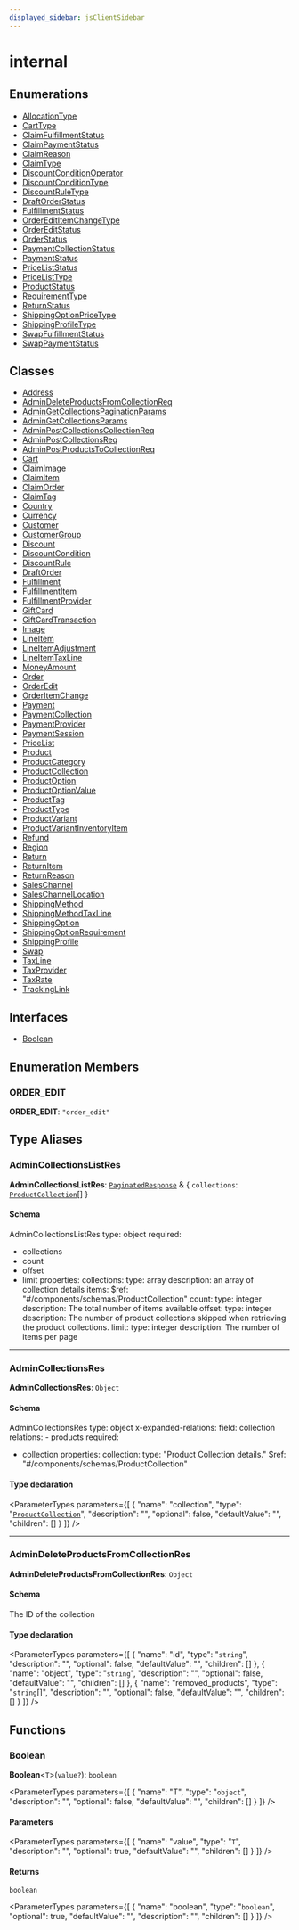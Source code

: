 ```yaml
---
displayed_sidebar: jsClientSidebar
---
```



# internal

## Enumerations

- [AllocationType](../../internal/enums/admin_collections.internal.AllocationType.mdx)
- [CartType](../../internal/enums/admin_collections.internal.CartType.mdx)
- [ClaimFulfillmentStatus](../../internal/enums/admin_collections.internal.ClaimFulfillmentStatus.mdx)
- [ClaimPaymentStatus](../../internal/enums/admin_collections.internal.ClaimPaymentStatus.mdx)
- [ClaimReason](../../internal/enums/admin_collections.internal.ClaimReason.mdx)
- [ClaimType](../../internal/enums/admin_collections.internal.ClaimType.mdx)
- [DiscountConditionOperator](../../internal/enums/admin_collections.internal.DiscountConditionOperator.mdx)
- [DiscountConditionType](../../internal/enums/admin_collections.internal.DiscountConditionType.mdx)
- [DiscountRuleType](../../internal/enums/admin_collections.internal.DiscountRuleType.mdx)
- [DraftOrderStatus](../../internal/enums/admin_collections.internal.DraftOrderStatus.mdx)
- [FulfillmentStatus](../../internal/enums/admin_collections.internal.FulfillmentStatus.mdx)
- [OrderEditItemChangeType](../../internal/enums/admin_collections.internal.OrderEditItemChangeType.mdx)
- [OrderEditStatus](../../internal/enums/admin_collections.internal.OrderEditStatus.mdx)
- [OrderStatus](../../internal/enums/admin_collections.internal.OrderStatus.mdx)
- [PaymentCollectionStatus](../../internal/enums/admin_collections.internal.PaymentCollectionStatus.mdx)
- [PaymentStatus](../../internal/enums/admin_collections.internal.PaymentStatus.mdx)
- [PriceListStatus](../../internal/enums/admin_collections.internal.PriceListStatus.mdx)
- [PriceListType](../../internal/enums/admin_collections.internal.PriceListType.mdx)
- [ProductStatus](../../internal/enums/admin_collections.internal.ProductStatus.mdx)
- [RequirementType](../../internal/enums/admin_collections.internal.RequirementType.mdx)
- [ReturnStatus](../../internal/enums/admin_collections.internal.ReturnStatus.mdx)
- [ShippingOptionPriceType](../../internal/enums/admin_collections.internal.ShippingOptionPriceType.mdx)
- [ShippingProfileType](../../internal/enums/admin_collections.internal.ShippingProfileType.mdx)
- [SwapFulfillmentStatus](../../internal/enums/admin_collections.internal.SwapFulfillmentStatus.mdx)
- [SwapPaymentStatus](../../internal/enums/admin_collections.internal.SwapPaymentStatus.mdx)

## Classes

- [Address](../../internal/classes/admin_collections.internal.Address.mdx)
- [AdminDeleteProductsFromCollectionReq](../../internal/classes/admin_collections.internal.AdminDeleteProductsFromCollectionReq.mdx)
- [AdminGetCollectionsPaginationParams](../../internal/classes/admin_collections.internal.AdminGetCollectionsPaginationParams.mdx)
- [AdminGetCollectionsParams](../../internal/classes/admin_collections.internal.AdminGetCollectionsParams.mdx)
- [AdminPostCollectionsCollectionReq](../../internal/classes/admin_collections.internal.AdminPostCollectionsCollectionReq.mdx)
- [AdminPostCollectionsReq](../../internal/classes/admin_collections.internal.AdminPostCollectionsReq.mdx)
- [AdminPostProductsToCollectionReq](../../internal/classes/admin_collections.internal.AdminPostProductsToCollectionReq.mdx)
- [Cart](../../internal/classes/admin_collections.internal.Cart.mdx)
- [ClaimImage](../../internal/classes/admin_collections.internal.ClaimImage.mdx)
- [ClaimItem](../../internal/classes/admin_collections.internal.ClaimItem.mdx)
- [ClaimOrder](../../internal/classes/admin_collections.internal.ClaimOrder.mdx)
- [ClaimTag](../../internal/classes/admin_collections.internal.ClaimTag.mdx)
- [Country](../../internal/classes/admin_collections.internal.Country.mdx)
- [Currency](../../internal/classes/admin_collections.internal.Currency.mdx)
- [Customer](../../internal/classes/admin_collections.internal.Customer.mdx)
- [CustomerGroup](../../internal/classes/admin_collections.internal.CustomerGroup.mdx)
- [Discount](../../internal/classes/admin_collections.internal.Discount.mdx)
- [DiscountCondition](../../internal/classes/admin_collections.internal.DiscountCondition.mdx)
- [DiscountRule](../../internal/classes/admin_collections.internal.DiscountRule.mdx)
- [DraftOrder](../../internal/classes/admin_collections.internal.DraftOrder.mdx)
- [Fulfillment](../../internal/classes/admin_collections.internal.Fulfillment.mdx)
- [FulfillmentItem](../../internal/classes/admin_collections.internal.FulfillmentItem.mdx)
- [FulfillmentProvider](../../internal/classes/admin_collections.internal.FulfillmentProvider.mdx)
- [GiftCard](../../internal/classes/admin_collections.internal.GiftCard.mdx)
- [GiftCardTransaction](../../internal/classes/admin_collections.internal.GiftCardTransaction.mdx)
- [Image](../../internal/classes/admin_collections.internal.Image.mdx)
- [LineItem](../../internal/classes/admin_collections.internal.LineItem.mdx)
- [LineItemAdjustment](../../internal/classes/admin_collections.internal.LineItemAdjustment.mdx)
- [LineItemTaxLine](../../internal/classes/admin_collections.internal.LineItemTaxLine.mdx)
- [MoneyAmount](../../internal/classes/admin_collections.internal.MoneyAmount.mdx)
- [Order](../../internal/classes/admin_collections.internal.Order.mdx)
- [OrderEdit](../../internal/classes/admin_collections.internal.OrderEdit.mdx)
- [OrderItemChange](../../internal/classes/admin_collections.internal.OrderItemChange.mdx)
- [Payment](../../internal/classes/admin_collections.internal.Payment.mdx)
- [PaymentCollection](../../internal/classes/admin_collections.internal.PaymentCollection.mdx)
- [PaymentProvider](../../internal/classes/admin_collections.internal.PaymentProvider.mdx)
- [PaymentSession](../../internal/classes/admin_collections.internal.PaymentSession.mdx)
- [PriceList](../../internal/classes/admin_collections.internal.PriceList.mdx)
- [Product](../../internal/classes/admin_collections.internal.Product.mdx)
- [ProductCategory](../../internal/classes/admin_collections.internal.ProductCategory.mdx)
- [ProductCollection](../../internal/classes/admin_collections.internal.ProductCollection.mdx)
- [ProductOption](../../internal/classes/admin_collections.internal.ProductOption.mdx)
- [ProductOptionValue](../../internal/classes/admin_collections.internal.ProductOptionValue.mdx)
- [ProductTag](../../internal/classes/admin_collections.internal.ProductTag.mdx)
- [ProductType](../../internal/classes/admin_collections.internal.ProductType.mdx)
- [ProductVariant](../../internal/classes/admin_collections.internal.ProductVariant.mdx)
- [ProductVariantInventoryItem](../../internal/classes/admin_collections.internal.ProductVariantInventoryItem.mdx)
- [Refund](../../internal/classes/admin_collections.internal.Refund.mdx)
- [Region](../../internal/classes/admin_collections.internal.Region.mdx)
- [Return](../../internal/classes/admin_collections.internal.Return.mdx)
- [ReturnItem](../../internal/classes/admin_collections.internal.ReturnItem.mdx)
- [ReturnReason](../../internal/classes/admin_collections.internal.ReturnReason.mdx)
- [SalesChannel](../../internal/classes/admin_collections.internal.SalesChannel.mdx)
- [SalesChannelLocation](../../internal/classes/admin_collections.internal.SalesChannelLocation.mdx)
- [ShippingMethod](../../internal/classes/admin_collections.internal.ShippingMethod.mdx)
- [ShippingMethodTaxLine](../../internal/classes/admin_collections.internal.ShippingMethodTaxLine.mdx)
- [ShippingOption](../../internal/classes/admin_collections.internal.ShippingOption.mdx)
- [ShippingOptionRequirement](../../internal/classes/admin_collections.internal.ShippingOptionRequirement.mdx)
- [ShippingProfile](../../internal/classes/admin_collections.internal.ShippingProfile.mdx)
- [Swap](../../internal/classes/admin_collections.internal.Swap.mdx)
- [TaxLine](../../internal/classes/admin_collections.internal.TaxLine.mdx)
- [TaxProvider](../../internal/classes/admin_collections.internal.TaxProvider.mdx)
- [TaxRate](../../internal/classes/admin_collections.internal.TaxRate.mdx)
- [TrackingLink](../../internal/classes/admin_collections.internal.TrackingLink.mdx)

## Interfaces

- [Boolean](../../internal/interfaces/admin_collections.internal.Boolean.mdx)

## Enumeration Members

### ORDER\_EDIT

 **ORDER\_EDIT**: ``"order_edit"``

## Type Aliases

### AdminCollectionsListRes

 **AdminCollectionsListRes**: [`PaginatedResponse`](../../admin_batch_jobs/modules/admin_batch_jobs.internal.mdx#paginatedresponse) & { `collections`: [`ProductCollection`](../../internal/classes/admin_collections.internal.ProductCollection.mdx)[]  }

#### Schema

AdminCollectionsListRes
type: object
required:
  - collections
  - count
  - offset
  - limit
properties:
  collections:
     type: array
     description: an array of collection details
     items:
       $ref: "#/components/schemas/ProductCollection"
  count:
     type: integer
     description: The total number of items available
  offset:
     type: integer
     description: The number of product collections skipped when retrieving the product collections.
  limit:
     type: integer
     description: The number of items per page

___

### AdminCollectionsRes

 **AdminCollectionsRes**: `Object`

#### Schema

AdminCollectionsRes
type: object
x-expanded-relations:
  field: collection
  relations:
    - products
required:
  - collection
properties:
  collection:
    type: "Product Collection details."
    $ref: "#/components/schemas/ProductCollection"

#### Type declaration

<ParameterTypes parameters={[
  {
    "name": "collection",
    "type": "[`ProductCollection`](../../internal/classes/admin_collections.internal.ProductCollection.mdx)",
    "description": "",
    "optional": false,
    "defaultValue": "",
    "children": []
  }
]} />

___

### AdminDeleteProductsFromCollectionRes

 **AdminDeleteProductsFromCollectionRes**: `Object`

#### Schema

The ID of the collection

#### Type declaration

<ParameterTypes parameters={[
  {
    "name": "id",
    "type": "`string`",
    "description": "",
    "optional": false,
    "defaultValue": "",
    "children": []
  },
  {
    "name": "object",
    "type": "`string`",
    "description": "",
    "optional": false,
    "defaultValue": "",
    "children": []
  },
  {
    "name": "removed_products",
    "type": "`string`[]",
    "description": "",
    "optional": false,
    "defaultValue": "",
    "children": []
  }
]} />

## Functions

### Boolean

**Boolean**<`T`\>(`value?`): `boolean`

<ParameterTypes parameters={[
  {
    "name": "T",
    "type": "`object`",
    "description": "",
    "optional": false,
    "defaultValue": "",
    "children": []
  }
]} />

#### Parameters

<ParameterTypes parameters={[
  {
    "name": "value",
    "type": "`T`",
    "description": "",
    "optional": true,
    "defaultValue": "",
    "children": []
  }
]} />

#### Returns

`boolean`

<ParameterTypes parameters={[
  {
    "name": "boolean",
    "type": "`boolean`",
    "optional": true,
    "defaultValue": "",
    "description": "",
    "children": []
  }
]} />
